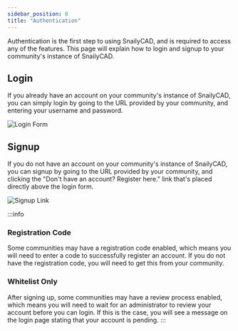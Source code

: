```yaml
---
sidebar_position: 0
title: "Authentication"
---
```



Authentication is the first step to using SnailyCAD, and is required to access any of the features.
This page will explain how to login and signup to your community's instance of SnailyCAD.

<Tabs>
<TabItem value="login" label="Login" default>

## Login

If you already have an account on your community's instance of SnailyCAD, you can simply login by going to the URL provided by your community,
and entering your username and password.

![Login Form](/user-guide/auth/login.png)

</TabItem>

<TabItem value="signup" label="Signup">

## Signup

If you do not have an account on your community's instance of SnailyCAD, you can signup by going to the URL provided by your community,
and clicking the "Don't have an account? Register here." link that's placed directly above the login form.

![Signup Link](/user-guide/auth/register-link.png)

:::info

### Registration Code

Some communities may have a registration code enabled, which means you will need to enter a code to successfully register an account.
If you do not have the registration code, you will need to get this from your community.

### Whitelist Only

After signing up, some communities may have a review process enabled, which means you will need to wait for an administrator to review your account before you can login.
If this is the case, you will see a message on the login page stating that your account is pending.
:::

</TabItem>

</Tabs>
